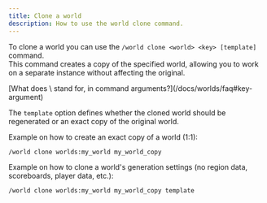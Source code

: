 ```yaml
---
title: Clone a world
description: How to use the world clone command.
---
```


To clone a world you can use the `/world clone <world> <key> [template]` command.  
This command creates a copy of the specified world, allowing you to work on a separate instance without affecting the original.

<Callout type="info" title="Frequesntly asked questions">
  [What does \<key\> stand for, in command arguments?](/docs/worlds/faq#key-argument)   
</Callout>

The `template` option defines whether the cloned world should be regenerated or an exact copy of the original world.

Example on how to create an exact copy of a world (1:1):

```
/world clone worlds:my_world my_world_copy
```

Example on how to clone a world's generation settings (no region data, scoreboards, player data, etc.):

```
/world clone worlds:my_world my_world_copy template
```
